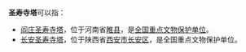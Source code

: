 '''圣寿寺塔'''可以指：
* [[阎庄圣寿寺塔|阎庄圣寿寺塔]]，位于河南省[[睢县|睢县]]，是[[全国重点文物保护单位|全国重点文物保护单位]]。
* [[长安圣寿寺塔|长安圣寿寺塔]]，位于陕西省[[西安市|西安市]][[长安区_(西安市)|长安区]]，是全国重点文物保护单位。
{{disambig|s|cat=四字佛寺消歧義|S}}